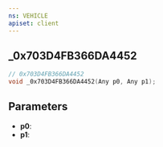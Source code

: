 ```yaml
---
ns: VEHICLE
apiset: client
---
```

## _0x703D4FB366DA4452

```c
// 0x703D4FB366DA4452
void _0x703D4FB366DA4452(Any p0, Any p1);
```


## Parameters
* **p0**:
* **p1**: